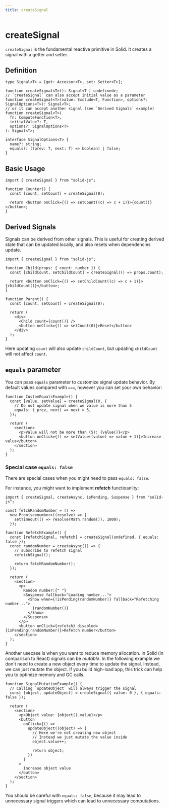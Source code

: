 ```yaml
---
title: createSignal
---
```


# createSignal

`createSignal` is the fundamental reactive primitive in Solid. It creates a signal with a getter and setter.

## Definition

```tsx
type Signal<T> = [get: Accessor<T>, set: Setter<T>];

function createSignal<T>(): Signal<T | undefined>;
// `createSignal` can also accept initial value as a parameter
function createSignal<T>(value: Exclude<T, Function>, options?: SignalOptions<T>): Signal<T>;
// or it can accept another signal (see `Derived Signals` example)
function createSignal<T>(
  fn: ComputeFunction<T>,
  initialValue?: T,
  options?: SignalOptions<T>
): Signal<T>;

interface SignalOptions<T> {
  name?: string;
  equals?: ((prev: T, next: T) => boolean) | false;
}
```

## Basic Usage

```tsx
import { createSignal } from "solid-js";

function Counter() {
  const [count, setCount] = createSignal(0);

  return <button onClick={() => setCount((c) => c + 1)}>{count()}</button>;
}
```

## Derived Signals

Signals can be derived from other signals. This is useful for creating derived state that can be updated locally, and also resets when dependencies update.

```tsx
import { createSignal } from "solid-js";

function Child(props: { count: number }) {
  const [childCount, setChildCount] = createSignal(() => props.count);

  return <button onClick={() => setChildCount((c) => c + 1)}>{childCount()}</button>;
}

function Parent() {
  const [count, setCount] = createSignal(0);

  return (
    <div>
      <Child count={count()} />
      <button onClick={() => setCount(0)}>Reset</button>
    </div>
  );
}
```

Here updating `count` will also update `childCount`, but updating `childCount` will not affect `count`.

## `equals` parameter

You can pass `equals` parameter to customize signal update behavior. By default values compared with `===`, however you can set your own behavior:

```tsx
function CustomEqualsExample() {
  const [value, setValue] = createSignal(0, {
    // Do not update signal when we value is more than 5
    equals: (_prev, next) => next > 5,
  });

  return (
    <section>
      <p>Value will not be more than (5): {value()}</p>
      <button onClick={() => setValue((value) => value + 1)}>Increase value</button>
    </section>
  );
}
```

### Special case `equals: false`

There are special cases when you might need to pass `equals: false`.

For instance, you might want to implement **refetch** functioanlity:

```tsx
import { createSignal, createAsync, isPending, Suspense } from "solid-js";

const fetchRandomNumber = () =>
  new Promise<number>((resolve) => {
    setTimeout(() => resolve(Math.random()), 1000);
  });

function RefetchExample() {
  const [refetchSignal, refetch] = createSignal(undefined, { equals: false });
  const randomNumber = createAsync(() => {
    // subscribe to refetch signal
    refetchSignal();

    return fetchRandomNumber();
  });

  return (
    <section>
      <p>
        Random number:{" "}
        <Suspense fallback="Loading number...">
          <Show when={!isPending(randomNumber)} fallback="Refetching number...">
            {randomNumber()}
          </Show>
        </Suspense>
      </p>
      <button onClick={refetch} disabled={isPending(randomNumber)}>Refetch number</button>
    </section>
  );
}
```

Another usecase is when you want to reduce memory allocation. In Solid (in comparison to React) signals can be _mutable_. In the following example we don't need to create a new object every time to update the signal. Instead, we can just mutate the object. If you build high-load app, this trick can help you to optimize memory and GC calls.

```tsx
function SignalMutationExample() {
  // Calling `updateObject` will always trigger the signal
  const [object, updateObject] = createSignal({ value: 0 }, { equals: false });

  return (
    <section>
      <p>Object value: {object().value}</p>
      <button
        onClick={() =>
          updateObject((object) => {
            // Here we're not creating new object
            // Instead we just mutate the value inside
            object.value++;

            return object;
          })
        }
      >
        Increase object value
      </button>
    </section>
  );
}
```

You should be careful with `equals: false`, because it may lead to unnecessary signal triggers which can lead to unnecessary computations.
